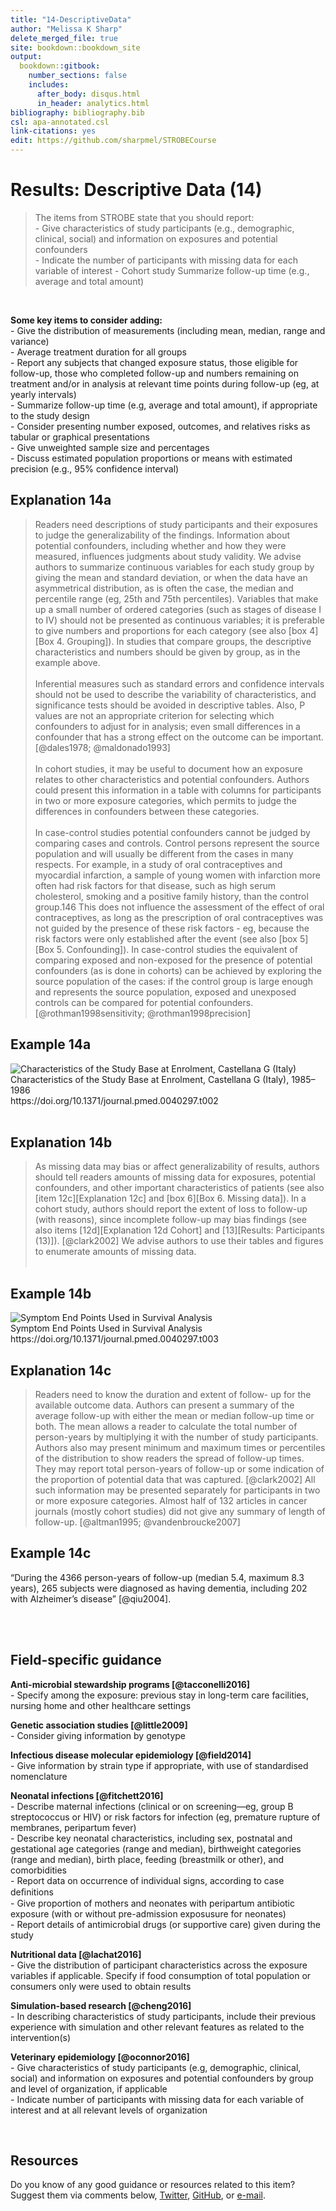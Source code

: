 ---
title: "14-DescriptiveData"
author: "Melissa K Sharp"
delete_merged_file: true
site: bookdown::bookdown_site
output:
  bookdown::gitbook:
    number_sections: false 
    includes: 
      after_body: disqus.html
      in_header: analytics.html
bibliography: bibliography.bib
csl: apa-annotated.csl
link-citations: yes
edit: https://github.com/sharpmel/STROBECourse
---

# Results: Descriptive Data (14)
> The items from STROBE state that you should report:  
-	Give characteristics of study participants (e.g., demographic, clinical, social) and information on exposures and potential confounders  
-	Indicate the number of participants with missing data for each variable of interest
-	Cohort study Summarize follow-up time (e.g., average and total amount)

</br> 

**Some key items to consider adding:**  
- Give the distribution of measurements (including mean, median, range and variance)  
- Average treatment duration for all groups  
- Report any subjects that changed exposure status, those eligible for follow-up, those who completed follow-up and numbers remaining on treatment and/or in analysis at relevant time points during follow-up (eg, at yearly intervals)  
-	Summarize follow-up time (e.g, average and total amount), if appropriate to the study design  
- Consider presenting number exposed, outcomes, and relatives risks as tabular or graphical presentations  
-	Give unweighted sample size and percentages  
- Discuss estimated population proportions or means with estimated precision (e.g., 95% confidence interval)  

## Explanation 14a  
> Readers need descriptions of study participants and their exposures to judge the generalizability of the findings. Information about potential confounders, including whether and how they were measured, influences judgments about study validity. We advise authors to summarize continuous variables for each study group by giving the mean and standard deviation, or when the data have an asymmetrical distribution, as is often the case, the median and percentile range (eg, 25th and 75th percentiles). Variables that make up a small number of ordered categories (such as stages of disease I to IV) should not be presented as continuous variables; it is preferable to give numbers and proportions for each category (see also [box 4][Box 4. Grouping]). In studies that compare groups, the descriptive characteristics and numbers should be given by group, as in the example above.  
</br>
Inferential measures such as standard errors and confidence intervals should not be used to describe the variability of characteristics, and significance tests should be avoided in descriptive tables. Also, P values are not an appropriate criterion for selecting which confounders to adjust for in analysis; even small differences in a confounder that has a strong effect on the outcome can be important. [@dales1978; @maldonado1993]  
</br>
In cohort studies, it may be useful to document how an exposure relates to other characteristics and potential confounders. Authors could present this information in a table with columns for participants in two or more exposure categories, which permits to judge the differences in confounders between these categories.  
</br>
In case-control studies potential confounders cannot be judged by comparing cases and controls. Control persons represent the source population and will usually be different from the cases in many respects. For example, in a study of oral contraceptives and myocardial infarction, a sample of young women with infarction more often had risk factors for that disease, such as high serum cholesterol, smoking and a positive family history, than the control group.146 This does not influence the assessment of the effect of oral contraceptives, as long as the prescription of oral contraceptives was not guided by the presence of these risk factors - eg, because the risk factors were only established after the event (see also [box 5][Box 5. Confounding]). In case-control studies the equivalent of comparing exposed and non-exposed for the presence of potential confounders (as is done in cohorts) can be achieved by exploring the source population of the cases: if the control group is large enough and represents the source population, exposed and unexposed controls can be compared for potential confounders. [@rothman1998sensitivity; @rothman1998precision] 
</br>

## Example 14a  
<img align="center" src="images/14a.png" style="float:center" alt="Characteristics of the Study Base at Enrolment, Castellana G (Italy)"></br> 
Characteristics of the Study Base at Enrolment, Castellana G (Italy), 1985–1986  
https://doi.org/10.1371/journal.pmed.0040297.t002  
</br> 

## Explanation 14b
> As missing data may bias or affect generalizability of results, authors should tell readers amounts of missing data for exposures, potential confounders, and other important characteristics of patients (see also [item 12c][Explanation 12c] and [box 6][Box 6. Missing data]). In a cohort study, authors should report the extent of loss to follow-up (with reasons), since incomplete follow-up may bias findings (see also items [12d][Explanation 12d Cohort] and [13][Results: Participants (13)]). [@clark2002] We advise authors to use their tables and figures to enumerate amounts of missing data.  
</br>

## Example 14b  
<img align="center" src="images/14b.png" alt="Symptom End Points Used in Survival Analysis"></br> 
Symptom End Points Used in Survival Analysis  
https://doi.org/10.1371/journal.pmed.0040297.t003  

## Explanation 14c  
> Readers need to know the duration and extent of follow- up for the available outcome data. Authors can present a summary of the average follow-up with either the mean or median follow-up time or both. The mean allows a reader to calculate the total number of person-years by multiplying it with the number of study participants. Authors also may present minimum and maximum times or percentiles of the distribution to show readers the spread of follow-up times. They may report total person-years of follow-up or some indication of the proportion of potential data that was captured. [@clark2002] All such information may be presented separately for participants in two or more exposure categories. Almost half of 132 articles in cancer journals (mostly cohort studies) did not give any summary of length of follow-up. [@altman1995; @vandenbroucke2007]  

## Example 14c  
“During the 4366 person-years of follow-up (median 5.4, maximum 8.3 years), 265 subjects were diagnosed as having dementia, including 202 with Alzheimer's disease” [@qiu2004].  

</br></br>

## Field-specific guidance  
**Anti-microbial stewardship programs [@tacconelli2016]**  
-	Specify among the exposure: previous stay in long-term care facilities, nursing home and other healthcare settings  </br>

**Genetic association studies [@little2009]**  
-	Consider giving information by genotype  </br>

**Infectious disease molecular epidemiology [@field2014]**  
- Give information by strain type if appropriate, with use of standardised nomenclature  </br>

**Neonatal infections [@fitchett2016]**  
-	Describe maternal infections (clinical or on screening—eg, group B streptococcus or HIV) or risk factors for infection (eg, premature rupture of membranes, peripartum fever)  
-	Describe key neonatal characteristics, including sex, postnatal and gestational age categories (range and median), birthweight categories (range and median), birth place, feeding (breastmilk or other), and comorbidities  
-	Report data on occurrence of individual signs, according to case deﬁnitions  
-	Give proportion of mothers and neonates with peripartum antibiotic exposure (with or without pre-admission exposusure for neonates)  
- Report details of antimicrobial drugs (or supportive care) given during the study  </br> 

**Nutritional data [@lachat2016]**  
-	Give the distribution of participant characteristics across the exposure variables if applicable. Specify if food consumption of total population or consumers only were used to obtain results  </br> 

**Simulation-based research [@cheng2016]**  
-	In describing characteristics of study participants, include their previous experience with simulation and other relevant features as related to the intervention(s)  </br>

**Veterinary epidemiology [@oconnor2016]**  
-	Give characteristics of study participants (e.g, demographic, clinical, social) and information on exposures and potential confounders by group and level of organization, if applicable   
-	Indicate number of participants with missing data for each variable of interest and at all relevant levels of organization  

</br>

## Resources  
Do you know of any good guidance or resources related to this item? Suggest them via comments below, [Twitter](https://twitter.com/sharpmelk), [GitHub](https://github.com/sharpmel/STROBECourse), or [e-mail](mailto:melissaksharp@gmail.com).